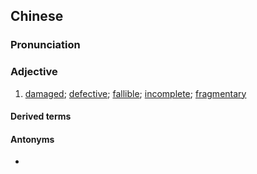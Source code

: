 {{also|残缺}}
==Chinese==
{{zh-forms|s=残缺}}

===Pronunciation===
{{zh-pron
|m=cánquē
|c=caan4 kyut3
|cat=a
}}

===Adjective===
{{zh-adj}}

# [[damaged]]; [[defective]]; [[fallible]]; [[incomplete]]; [[fragmentary]]

====Derived terms====
{{zh-der|殘缺不全:cánquēbùquán}}

====Antonyms====
* {{zh-l|完美}}
